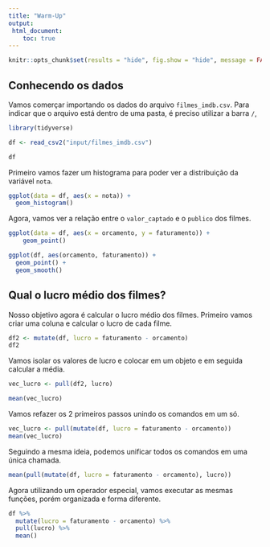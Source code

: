 ```yaml
---
title: "Warm-Up"
output:
 html_document:
    toc: true 
---
```


```r
knitr::opts_chunk$set(results = "hide", fig.show = "hide", message = FALSE, warning = FALSE)
```

## Conhecendo os dados

Vamos comerçar importando os dados do arquivo `filmes_imdb.csv`. Para indicar que o arquivo está dentro de uma pasta, é preciso utilizar a barra `/`, 

```r
library(tidyverse)

df <- read_csv2("input/filmes_imdb.csv")

df
```

Primeiro vamos fazer um histograma para poder ver a distribuição da variável `nota`.

```r
ggplot(data = df, aes(x = nota)) +
  geom_histogram() 
```

Agora, vamos ver a relação entre o `valor_captado` e o `publico` dos filmes.

```r
ggplot(data = df, aes(x = orcamento, y = faturamento)) +
    geom_point()
```


```r
ggplot(df, aes(orcamento, faturamento)) +
  geom_point() +
  geom_smooth()
```

## Qual o lucro médio dos filmes?

Nosso objetivo agora é calcular o lucro médio dos filmes. Primeiro vamos criar uma coluna e calcular o lucro de cada filme.

```r
df2 <- mutate(df, lucro = faturamento - orcamento)
df2
```

Vamos isolar os valores de lucro e colocar em um objeto e em seguida calcular a média.

```r
vec_lucro <- pull(df2, lucro)

mean(vec_lucro)
```

Vamos refazer os 2 primeiros passos unindo os comandos em um só.

```r
vec_lucro <- pull(mutate(df, lucro = faturamento - orcamento))
mean(vec_lucro)
```

Seguindo a mesma ideia, podemos unificar todos os comandos em uma única chamada.

```r
mean(pull(mutate(df, lucro = faturamento - orcamento), lucro))
```

Agora utilizando um operador especial, vamos executar as mesmas funções, porém organizada e forma diferente.

```r
df %>% 
  mutate(lucro = faturamento - orcamento) %>% 
  pull(lucro) %>% 
  mean()
```